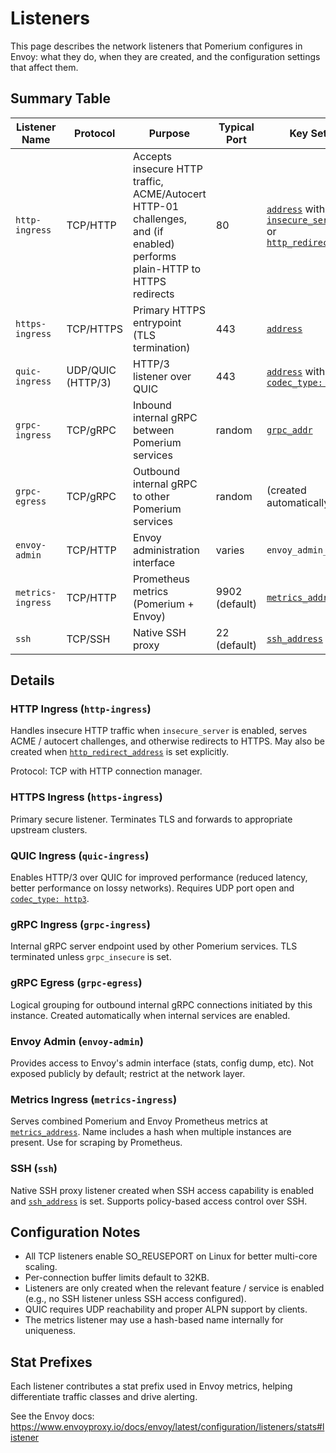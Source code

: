 # Listeners

This page describes the network listeners that Pomerium configures in Envoy: what they do, when they are created, and the configuration settings that affect them.

## Summary Table

| Listener Name | Protocol | Purpose | Typical Port | Key Settings |
| --- | --- | --- | --- | --- |
| `http-ingress` | TCP/HTTP | Accepts insecure HTTP traffic, ACME/Autocert HTTP-01 challenges, and (if enabled) performs plain-HTTP to HTTPS redirects | 80 | [`address`](../reference/address) with [`insecure_server: true`](../reference/insecure-server) or [`http_redirect_address`](../reference/http-redirect-address) |
| `https-ingress` | TCP/HTTPS | Primary HTTPS entrypoint (TLS termination) | 443 | [`address`](../reference/address) |
| `quic-ingress` | UDP/QUIC (HTTP/3) | HTTP/3 listener over QUIC | 443 | [`address`](../reference/address) with [`codec_type: http3`](../reference/codec-type) |
| `grpc-ingress` | TCP/gRPC | Inbound internal gRPC between Pomerium services | random | [`grpc_addr`](../reference/grpc) |
| `grpc-egress` | TCP/gRPC | Outbound internal gRPC to other Pomerium services | random | (created automatically) |
| `envoy-admin` | TCP/HTTP | Envoy administration interface | varies | `envoy_admin_address` |
| `metrics-ingress` | TCP/HTTP | Prometheus metrics (Pomerium + Envoy) | 9902 (default) | [`metrics_address`](../reference/metrics#metrics-address) |
| `ssh` | TCP/SSH | Native SSH proxy | 22 (default) | [`ssh_address`](../capabilities/native-ssh-access#ssh-address) |

## Details

### HTTP Ingress (`http-ingress`)

Handles insecure HTTP traffic when `insecure_server` is enabled, serves ACME / autocert challenges, and otherwise redirects to HTTPS. May also be created when [`http_redirect_address`](../reference/http-redirect-address) is set explicitly.

Protocol: TCP with HTTP connection manager.

### HTTPS Ingress (`https-ingress`)

Primary secure listener. Terminates TLS and forwards to appropriate upstream clusters.

### QUIC Ingress (`quic-ingress`)

Enables HTTP/3 over QUIC for improved performance (reduced latency, better performance on lossy networks). Requires UDP port open and [`codec_type: http3`](../reference/codec-type).

### gRPC Ingress (`grpc-ingress`)

Internal gRPC server endpoint used by other Pomerium services. TLS terminated unless `grpc_insecure` is set.

### gRPC Egress (`grpc-egress`)

Logical grouping for outbound internal gRPC connections initiated by this instance. Created automatically when internal services are enabled.

### Envoy Admin (`envoy-admin`)

Provides access to Envoy's admin interface (stats, config dump, etc). Not exposed publicly by default; restrict at the network layer.

### Metrics Ingress (`metrics-ingress`)

Serves combined Pomerium and Envoy Prometheus metrics at [`metrics_address`](../reference/metrics#metrics-address). Name includes a hash when multiple instances are present. Use for scraping by Prometheus.

### SSH (`ssh`)

Native SSH proxy listener created when SSH access capability is enabled and [`ssh_address`](../capabilities/native-ssh-access#ssh-address) is set. Supports policy-based access control over SSH.

## Configuration Notes

- All TCP listeners enable SO_REUSEPORT on Linux for better multi-core scaling.
- Per-connection buffer limits default to 32KB.
- Listeners are only created when the relevant feature / service is enabled (e.g., no SSH listener unless SSH access configured).
- QUIC requires UDP reachability and proper ALPN support by clients.
- The metrics listener may use a hash-based name internally for uniqueness.

## Stat Prefixes

Each listener contributes a stat prefix used in Envoy metrics, helping differentiate traffic classes and drive alerting.

See the Envoy docs: https://www.envoyproxy.io/docs/envoy/latest/configuration/listeners/stats#listener
